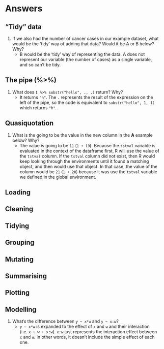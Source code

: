 # Answers

## "Tidy" data

1. If we also had the number of cancer cases in our example dataset, what would be the 'tidy' way of adding that data? Would it be A or B below? Why?
    + B would be the 'tidy' way of representing the data. A does not represent our variable (the number of cases) as a single variable, and so can't be tidy.

## The pipe (%>%)

1. What does `1 %>% substr("hello", ., .)` return? Why?
    + It returns `"h"`. The `.` represents the result of the expression on the left of the pipe, so the code is equivalent to `substr("hello", 1, 1)` which returns `"h"`.

## Quasiquotation

1. What is the going to be the value in the new column in the **A** example below? Why?
    + The value is going to be `11` (`1 + 10`). Because the `tstval` variable is evaluated in the context of the dataframe first, R will use the value of the `tstval` column. If the `tstval` column did not exist, then R would keep looking through the environments until it found a matching object, and then would use that object. In that case, the value of the column would be `21` (`1 + 20`) because it was use the `tstval` variable we defined in the global environment.

## Loading

## Cleaning

## Tidying

## Grouping

## Mutating

## Summarising

## Plotting

## Modelling

1. What's the difference between `y ~ x*w` and `y ~ x:w`?
    + `y ~ x*w` is expanded to the effect of `x` and `w` and their interaction (i.e. `x + w + x:w`). `x:w` just represents the interaction effect between `x` and `w`. In other words, it doesn't include the simple effect of each one.
